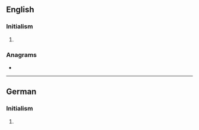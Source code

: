 ==English==

===Initialism===
{{rfc-header|Initialism}}
{{en-initialism}}

# {{lb|en|television|US}} {{initialism of|w:United Paramount Network|United Paramount Network|lang=en}}

===Anagrams===
* {{anagrams|en|Pun|nup|pun}}

----

==German==

===Initialism===
{{rfc-header|Initialism}}
{{de-initialism}}

# {{lb|de|computing}} {{initialism of|Umgekehrte Polnische Notation|lang=de}}